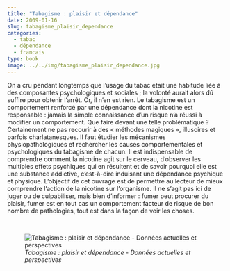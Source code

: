 ```yaml
---
title: "Tabagisme : plaisir et dépendance"
date: 2009-01-16
slug: tabagisme_plaisir_dependance
categories:
  - tabac
  - dépendance
  - francais
type: book
image: ../../img/tabagisme_plaisir_dependance.jpg
---
```


On a cru pendant longtemps que l'usage du tabac était une habitude liée à des composantes psychologiques et sociales ; la volonté aurait alors dû suffire pour obtenir l'arrêt.
Or, il n'en est rien.
Le tabagisme est un comportement renforcé par une dépendance dont la nicotine est responsable : jamais la simple connaissance d'un risque n'a réussi à modifier un comportement.
Que faire devant une telle problématique ?
Certainement ne pas recourir à des « méthodes magiques », illusoires et parfois charlatanesques.
Il faut étudier les mécanismes physiopathologiques et rechercher les causes comportementales et psychologiques du tabagisme de chacun.
Il est indispensable de comprendre comment la nicotine agit sur le cerveau, d'observer les multiples effets psychiques qui en résultent et de savoir pourquoi elle est une substance addictive, c'est-à-dire induisant une dépendance psychique et physique.
L’objectif de cet ouvrage est de permettre au lecteur de mieux comprendre l’action de la nicotine sur l’organisme.
Il ne s’agit pas ici de juger ou de culpabiliser, mais bien d’informer : fumer peut procurer du plaisir, fumer est en tout cas un comportement facteur de risque de bon nombre de pathologies, tout est dans la façon de voir les choses.

<br>

![_Tabagisme : plaisir et dépendance - Données actuelles et perspectives_](../../img/tabagisme_plaisir_dependance.jpg)
